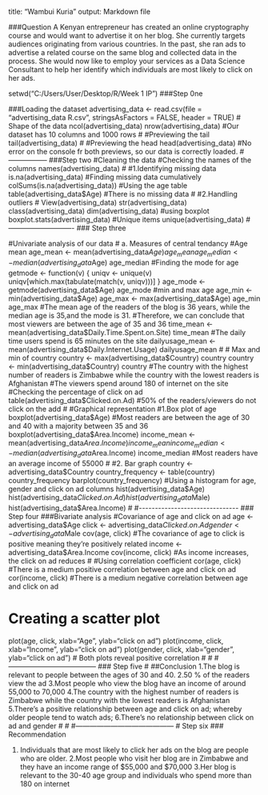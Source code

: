 title: "Wambui Kuria"
output: Markdown file

###Question
A Kenyan entrepreneur has created an online cryptography course and would want to advertise it on her blog. She currently targets audiences originating from various countries. In the past, she ran ads to advertise a related course on the same blog and collected data in the process. She would now like to employ your services as a Data Science Consultant to help her identify which individuals are most likely to click on her ads.


setwd("C:/Users/User/Desktop/R/Week 1 IP")
###Step 0ne

###Loading the dataset
advertising_data <- read.csv(file = "advertising_data R.csv", stringsAsFactors = FALSE, header = TRUE)
#
Shape of the data
ncol(advertising_data)
nrow(advertising_data)
#Our dataset has 10 columns and 1000 rows
#
#Previewing the tail
tail(advertising_data)
#
#Previewing the head
head(advertising_data)
#No error on the console fr both previews, so our data is correctly loaded.
#-----------------
###Step two
#Cleaning the data
#Checking the names of the columns
names(advertising_data)
#
#1.Identifying missing data
is.na(advertising_data)
#Finding missing data cumulatively
colSums(is.na(advertising_data))
#Using the age table
table(advertising_data$Age)
#There is no missing data
#
#2.Handling outliers
#
View(advertising_data)
str(advertising_data)
class(advertising_data)
dim(advertising_data)
#using boxplot
boxplot.stats(advertising_data)
#Unique items
unique(advertising_data)
#----------------------------
### Step three

#Univariate analysis of our data
# a. Measures of central tendancy
#Age mean
age_mean <- mean(advertising_data$Age)
age_mean
age_median <- median(advertising_data$Age)
age_median
#Finding the mode for age
getmode <- function(v) {
  uniqv <- unique(v)
  uniqv[which.max(tabulate(match(v, uniqv)))]
}
age_mode <- getmode(advertising_data$Age)
age_mode
#min and max age
age_min <- min(advertising_data$Age)
age_max <- max(advertising_data$Age)
age_min
age_max
#The mean age of the readers of the blog is 36 years, while the median age is 35,and the mode is 31.
#Therefore, we can conclude that most viewers are between the age of 35 and 36
time_mean <- mean(advertising_data$Daily.Time.Spent.on.Site)
time_mean
#The daily time users spend is 65 minutes on the site
dailyusage_mean <- mean(advertising_data$Daily.Internet.Usage)
dailyusage_mean
#
# Max and min of country
country <- max(advertising_data$Country)
country
country <- min(advertising_data$Country)
country
#The country with the highest number of readers is Zimbabwe while the country with the lowest readers is Afghanistan
#The viewers spend around 180 of internet on the site
#Checking the percentage of click on ad
table(advertising_data$Clicked.on.Ad)
#50% of the readers/viewers do not click on the add
#
#Graphical representation
#1.Box plot of age
boxplot(advertising_data$Age)
#Most readers are between the age of 30 and 40 with a majority between 35 and 36
boxplot(advertising_data$Area.Income)
income_mean <- mean(advertising_data$Area.Income)
income_mean
income_median <- median(advertising_data$Area.Income)
income_median
#Most readers have an average income of 55000
#
#2. Bar graph
country <- advertising_data$Country
country_frequency <- table(country)
country_frequency
barplot(country_frequency)
#Using a histogram for age, gender and click on ad columns
hist(advertising_data$Age)
hist(advertising_data$Clicked.on.Ad)
hist(advertising_data$Male)
hist(advertising_data$Area.Income)
#
#-------------------------------
### Step four
###Bivariate analysis
#Covariance of age and click on ad
age <- advertising_data$Age
click <- advertising_data$Clicked.on.Ad
gender <- advertising_data$Male
cov(age, click)
#The covariance of age to click is positive meaning they're positively related
income <- advertising_data$Area.Income
cov(income, click)
#As income increases, the click on ad reduces
#
#Using correlation coefficient
cor(age, click)
#There is a medium positive correlation between age and click on ad
cor(income, click)
#There is a medium negative correlation between age and click on ad
 
#
# Creating a scatter plot
plot(age, click, xlab="Age", ylab="click on ad")
plot(income, click, xlab="Income", ylab="click on ad")
plot(gender, click, xlab="gender", ylab="click on ad")
# Both plots reveal positive correlation
#
#
#--------------------------------------
### Step five 
# ##Conclusion
1.The blog is relevant to people between the ages of 30 and 40.
2.50 % of the readers view the ad
3.Most people who view the blog have an income of around 55,000 to 70,000
4.The country with the highest number of readers is Zimbabwe while the country with the lowest readers is Afghanistan
5.There's a positive relationship between age and click on ad; whereby older people tend to watch ads;
6.There's no relationship between click on ad and gender
#
#
#------------------------------------------
# Step six
### Recommendation

1. Individuals that are most likely to click her ads on the blog are people who are older.
2.Most people who visit her blog are in Zimbabwe and they have an income range of $55,000 and $70,000
3.Her blog is relevant to the 30-40 age group and individuals who spend more than 180 on internet